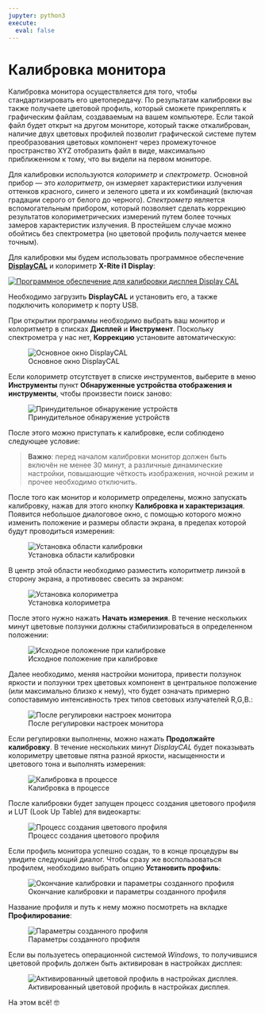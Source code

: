 ```yaml
---
jupyter: python3
execute:
  eval: false
---
```


# Калибровка монитора

Калибровка монитора осуществляется для того, чтобы стандартизировать его цветопередачу. По результатам калибровки вы также получаете цветовой профиль, который сможете прикреплять к графическим файлам, создаваемым на вашем компьютере. Если такой файл будет открыт на другом мониторе, который также откалиброван, наличие двух цветовых профилей позволит графической системе путем преобразования цветовых компонент через промежуточное пространство XYZ отобразить файл в виде, максимально приближенном к тому, что вы видели на первом мониторе.

Для калибровки используются *колориметр* и *спектрометр*. Основной прибор --- это *колоритметр*, он измеряет характеристики излучения оттенков красного, синего и зеленого цвета и их комбинаций (включая градации серого от белого до черного). *Спектрометр* является вспомогательным прибором, который позволяет сделать коррекцию результатов колориметрических измерений путем более точных замеров характеристик излучения. В простейшем случае можно обойтись без спектрометра (но цветовой профиль получается менее точным).

Для калибровки мы будем использовать программное обеспечение [**DisplayCAL**](https://displaycal.net/) и колориметр **X-Rite i1 Display**:

[![Программное обеспечение для калибровки дисплея Display CAL](images/paste-7A5ACA0B.png)](https://displaycal.net/)

Необходимо загрузить **DisplayCAL** и установить его, а также подключить колориметр к порту USB.

При открытии программы необходимо выбрать ваш монитор и колоритметр в списках **Дисплей** и **Инструмент**. Поскольку спектрометра у нас нет, **Коррекцию** установите автоматическую:

![Основное окно DisplayCAL](images/paste-624E2254.png)

Если колориметр отсутствует в списке инструментов, выберите в меню **Инструменты** пункт **Обнаруженные устройства отображения и инструменты**, чтобы произвести поиск заново:

![Принудительное обнаружение устройств](images/paste-255C698D.png)

После этого можно приступать к калибровке, если соблюдено следующее условие:

> **Важно**: перед началом калибровки монитор должен быть включён не менее 30 минут, а различные динамические настройки, повышающие чёткость изображения, ночной режим и прочее необходимо отключить.

После того как монитор и колориметр определены, можно запускать калибровку, нажав для этого кнопку **Калибровка и характеризация**. Появится небольшое диалоговое окно, с помощью которого можно изменить положение и размеры области экрана, в пределах которой будут проводиться измерения:

![Установка области калибровки](images/paste-D037D180.png)

В центр этой области необходимо разместить колоритметр линзой в сторону экрана, а противовес свесить за экраном:

![Установка колориметра](images/paste-8CCFC578.png)

После этого нужно нажать **Начать измерения**. В течение нескольких минут цветовые ползунки должны стабилизироваться в определенном положении:

![Исходное положение при калибровке](images/paste-633F7BC2.png)

Далее необходимо, меняя настройки монитора, привести ползунок яркости и ползунки трех цветовых компонент в центральное положение (или максимально близко к нему), что будет означать примерно сопоставимую интенсивность трех типов световых излучателей R,G,B.:

![После регулировки настроек монитора](images/paste-BE7A47EA.png)

Если регулировки выполнены, можно нажать **Продолжайте калибровку**. В течение нескольких минут *DisplayCAL* будет показывать колориметру цветовые пятна разной яркости, насыщенности и цветового тона и выполнять измерения:

![Калибровка в процессе](images/paste-C9D43440.png)

После калибровки будет запущен процесс создания цветового профиля и LUT (Look Up Table) для видеокарты:

![Процесс создания цветового профиля](images/paste-DC0FDD8C.png)

Если профиль монитора успешно создан, то в конце процедуры вы увидите следующий диалог. Чтобы сразу же воспользоваться профилем, необходимо выбрать опцию **Установить профиль**:

![Окончание калибровки и параметры созданного профиля](images/paste-4A79B7AF.png)

Название профиля и путь к нему можно посмотреть на вкладке **Профилирование**:

![Параметры созданного профиля](images/paste-7A4BCB7C.png)

Если вы пользуетесь операционной системой *Windows*, то получившися цветовой профиль должен быть активирован в настройках дисплея:

![Активированный цветовой профиль в настройках дисплея.](images/paste-05D3F59E.png)

На этом всё! 🤓
